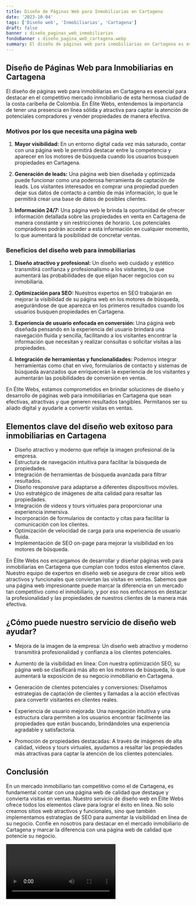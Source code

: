 ```yaml
---
title: Diseño de Páginas Web para Inmobiliarias en Cartagena
date: '2023-10-04'
tags: ['Diseño web', 'Inmobiliarias', 'Cartagena']
draft: false
banner : diseño_paginas_web_inmobiliarias
fondoBanner : diseño_pagina_web_cartagena.webp
summary: El diseño de páginas web para inmobiliarias en Cartagena es esencial para destacar en el competitivo mercado inmobiliario de esta hermosa ciudad de la costa caribeña de Colombia. En Élite Webs, entendemos la importancia de tener una presencia en línea sólida y atractiva para captar la atención de potenciales compradores y vender propiedades de manera efectiva.
---
```


## Diseño de Páginas Web para Inmobiliarias en Cartagena

El diseño de páginas web para inmobiliarias en Cartagena es esencial para destacar en el competitivo mercado inmobiliario de esta hermosa ciudad de la costa caribeña de Colombia. En Élite Webs, entendemos la importancia de tener una presencia en línea sólida y atractiva para captar la atención de potenciales compradores y vender propiedades de manera efectiva.

### Motivos por los que necesita una página web

1. **Mayor visibilidad:** En un entorno digital cada vez más saturado, contar con una página web le permitirá destacar entre la competencia y aparecer en los motores de búsqueda cuando los usuarios busquen propiedades en Cartagena. 

2. **Generación de leads:** Una página web bien diseñada y optimizada puede funcionar como una poderosa herramienta de captación de leads. Los visitantes interesados en comprar una propiedad pueden dejar sus datos de contacto a cambio de más información, lo que le permitirá crear una base de datos de posibles clientes.

3. **Información 24/7:** Una página web le brinda la oportunidad de ofrecer información detallada sobre las propiedades en venta en Cartagena de manera constante y sin restricciones de horario. Los potenciales compradores podrán acceder a esta información en cualquier momento, lo que aumentará la posibilidad de concretar ventas.

### Beneficios del diseño web para inmobiliarias

1. **Diseño atractivo y profesional:** Un diseño web cuidado y estético transmitirá confianza y profesionalismo a los visitantes, lo que aumentará las probabilidades de que elijan hacer negocios con su inmobiliaria.

2. **Optimización para SEO:** Nuestros expertos en SEO trabajarán en mejorar la visibilidad de su página web en los motores de búsqueda, asegurándose de que aparezca en los primeros resultados cuando los usuarios busquen propiedades en Cartagena.

3. **Experiencia de usuario enfocada en conversión:** Una página web diseñada pensando en la experiencia del usuario brindará una navegación fluida y sencilla, facilitando a los visitantes encontrar la información que necesitan y realizar consultas o solicitar visitas a las propiedades.

4. **Integración de herramientas y funcionalidades:** Podemos integrar herramientas como chat en vivo, formularios de contacto y sistemas de búsqueda avanzados que enriquecerán la experiencia de los visitantes y aumentarán las posibilidades de conversión en ventas.

En Élite Webs, estamos comprometidos en brindar soluciones de diseño y desarrollo de páginas web para inmobiliarias en Cartagena que sean efectivas, atractivas y que generen resultados tangibles. Permítanos ser su aliado digital y ayudarle a convertir visitas en ventas.

<GifSeo />

<Cta />

## Elementos clave del diseño web exitoso para inmobiliarias en Cartagena

- Diseño atractivo y moderno que refleje la imagen profesional de la empresa.
- Estructura de navegación intuitiva para facilitar la búsqueda de propiedades.
- Integración de herramientas de búsqueda avanzada para filtrar resultados.
- Diseño responsive para adaptarse a diferentes dispositivos móviles.
- Uso estratégico de imágenes de alta calidad para resaltar las propiedades.
- Integración de videos y tours virtuales para proporcionar una experiencia inmersiva.
- Incorporación de formularios de contacto y citas para facilitar la comunicación con los clientes.
- Optimización de velocidad de carga para una experiencia de usuario fluida.
- Implementación de SEO on-page para mejorar la visibilidad en los motores de búsqueda.

En Élite Webs nos encargamos de desarrollar y diseñar páginas web para inmobiliarias en Cartagena que cumplan con todos estos elementos clave. Nuestro equipo de expertos en diseño web se asegura de crear sitios web atractivos y funcionales que conviertan las visitas en ventas. Sabemos que una página web impresionante puede marcar la diferencia en un mercado tan competitivo como el inmobiliario, y por eso nos enfocamos en destacar la profesionalidad y las propiedades de nuestros clientes de la manera más efectiva.

## ¿Cómo puede nuestro servicio de diseño web ayudar?

- Mejora de la imagen de la empresa: Un diseño web atractivo y moderno transmitirá profesionalidad y confianza a los clientes potenciales.

- Aumento de la visibilidad en línea: Con nuestra optimización SEO, su página web se clasificará más alto en los motores de búsqueda, lo que aumentará la exposición de su negocio inmobiliario en Cartagena.

- Generación de clientes potenciales y conversiones: Diseñamos estrategias de captación de clientes y llamadas a la acción efectivas para convertir visitantes en clientes reales.

- Experiencia de usuario mejorada: Una navegación intuitiva y una estructura clara permiten a los usuarios encontrar fácilmente las propiedades que están buscando, brindándoles una experiencia agradable y satisfactoria.

- Promoción de propiedades destacadas: A través de imágenes de alta calidad, videos y tours virtuales, ayudamos a resaltar las propiedades más atractivas para captar la atención de los clientes potenciales.

## Conclusión

En un mercado inmobiliario tan competitivo como el de Cartagena, es fundamental contar con una página web de calidad que destaque y convierta visitas en ventas. Nuestro servicio de diseño web en Élite Webs ofrece todos los elementos clave para lograr el éxito en línea. No solo creamos sitios web atractivos y funcionales, sino que también implementamos estrategias de SEO para aumentar la visibilidad en línea de su negocio. Confíe en nosotros para destacar en el mercado inmobiliario de Cartagena y marcar la diferencia con una página web de calidad que potencie su negocio.

<Video />

<CtaBot job='Inmobiliarias' city='Cartagena'/>

<Gmaps query='Cartagena+españa+maps' />